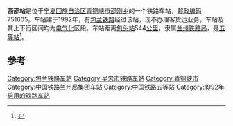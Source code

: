 {{noteTA
|1=zh-cn:始发车次; zh-hk:列車班次;
|2=zh-cn:车次; zh-hk:班次;
}}
{{Infobox China railway station 
|车站名称 = 西邵站
|车站名称拼音 = 
|车站地址 = [[宁夏回族自治区|宁夏回族自治区]][[青铜峡市|青铜峡市]]
|归属 = [[兰州铁路局|兰州铁路局]]
|车站等级 = [[五等站_(中铁)|五等站]]
|线路 = [[包兰铁路|包兰铁路]]
}}
'''西邵站'''是位于[[宁夏回族自治区|宁夏回族自治区]][[青铜峡市|青铜峡市]][[邵刚乡|邵刚乡]]的一个铁路车站，[[邮政编码|邮政编码]]751605。车站建于1992年，有[[包兰铁路|包兰铁路]]经过该站，现不办理客货运业务，车站及其上下行区间均为[[电气化|电气化]]区段。车站距离[[包头站|包头站]]544[[公里|公里]]，隶属[[兰州铁路局|兰州铁路局]]，是[[五等站_(中铁)|五等站]]<ref>{{Cite book|title=中国铁路站名词典|last=[[孙本祥|孙本祥]]主编|first=|publisher=北京：[[中国铁道出版社|中国铁道出版社]]|year=2003.04|isbn=7-113-03941-3|location=|pages=618-622}}</ref>。

==参考==
{{reflist}}

{{start rail box}}
{{s-inop|[[黄羊滩站|黄羊滩站]]}}
{{s-line|[[包兰铁路|包兰铁路]]}}
{{s-inop|[[玉泉营站|玉泉营站]]}}
{{end box}}
{{包兰铁路}}
{{铁路车站小作品}}
{{宁夏小作品}}

[[Category:包兰铁路车站|Category:包兰铁路车站]]
[[Category:吴忠市铁路车站|Category:吴忠市铁路车站]]
[[Category:青铜峡市|Category:青铜峡市]]
[[Category:中国铁路兰州局集团车站|Category:中国铁路兰州局集团车站]]
[[Category:中国铁路五等站|Category:中国铁路五等站]]
[[Category:1992年启用的铁路车站|Category:1992年启用的铁路车站]]